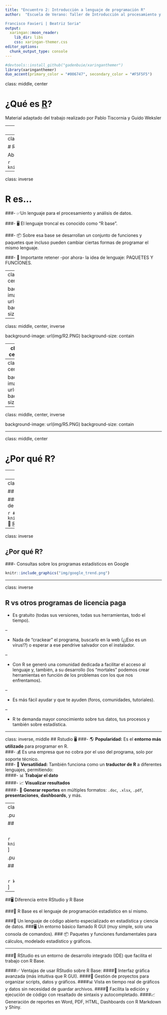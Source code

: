 ```yaml
---
title: "Encuentro 2: Introducción a lenguaje de programación R"
author:  "Escuela de Verano: Taller de Introducción al procesamiento y análisis de datos sobre mercado de trabajo con R - Febrero 2025 

Francisco Favieri | Beatriz Soria"
output:
  xaringan::moon_reader:
    lib_dir: libs
    css: xaringan-themer.css
editor_options: 
  chunk_output_type: console
---
```


```r
#devtools::install_github("gadenbuie/xaringanthemer")
library(xaringanthemer)
duo_accent(primary_color = "#006747", secondary_color = "#F5F5F5")
```

class: middle, center

# ¿Qué es [R](https://cran.r-project.org/)?
Material adaptado del trabajo realizado por Pablo Tiscornia y Guido Weksler

---
class: inverse, center

# R es un software abierto

####✅ Gratuito – Sin costos de licencia.
####✅ Personalizable – Modificable según necesidades.
####✅ Comunidad Activa – Desarrollo colaborativo.
####✅ Transparente – Código accesible y auditable.
####✅ Evolución Rápida – Innovación constante.
####📊 Ideal para estadística, ciencia de datos y análisis numérico.


---
class: inverse, center

# R es...

Abierto

```r
knitr::include_graphics("img/r_software_abierto.jpg")
```

---
class: inverse

# R es...


###- ✅Un lenguaje para el procesamiento y análisis de datos.
  
###- 🖥️️ El lenguaje troncal es conocido como "R base".
  
###- 📦 Sobre esa base se desarrollan un conjunto de funciones y paquetes que incluso pueden cambiar ciertas formas de programar el mismo lenguaje.

###- 🔑 Importante retener -por ahora- la idea de lenguaje: PAQUETES Y FUNCIONES.
  
  
---
class: middle, center, inverse

background-image: url(img/R1.PNG)
background-size: contain

---

class: middle, center, inverse

background-image: url(img/R2.PNG)
background-size: contain

---
class: middle, center, inverse

background-image: url(img/R3.PNG)
background-size: contain

---
class: middle, center, inverse

background-image: url(img/R4.PNG)
background-size: contain

---
class: middle, center, inverse

background-image: url(img/R5.PNG)
background-size: contain
  
---

class: middle, center

# ¿Por qué R?

---
class: inverse

## ¿Por qué R? 🚀 **Ventajas de R en el análisis de datos**  

#### - 🔄 **Automatización:** Permite **sistematizar tareas repetitivas** y optimizar flujos de trabajo.  
#### - 🛠️ **Personalización:** Posibilidad de **crear funciones a medida** para adaptarse a necesidades específicas.  
#### - 📌 **Reproductibilidad:** Garantiza la **reproducibilidad y estandarización** de procesos.  
#### - ⚡ **Eficiencia:** Destina más memoria al funcionamiento que a la plataforma (**vs SPSS o SAS**).  


---
class: inverse

## ¿Por qué R?

### - Su comunidad potencia la capacidad de consulta y respuesta.


```r
#ver cambiar imagen
knitr::include_graphics("img/r_ayuda.png")
```
📖  [RladiesBA](https://rladiesba.netlify.app/)
---
class: inverse

## ¿Por qué R?

###- Consultas sobre los programas estadísticos en Google
  
```r
knitr::include_graphics("img/google_trend.png") 
```

---


class: inverse

## R vs otros programas de licencia paga

- Es gratuito (todas sus versiones, todas sus herramientas, todo el tiempo).

--

- Nada de "crackear" el programa, buscarlo en la web (¿¡Eso es un virus!?) o esperar a ese pendrive salvador con el instalador.

--
  
- Con R se generó una comunidad dedicada a facilitar el acceso al lenguaje y, también, a su desarrollo (los "mortales" podemos crear herramientas en función de los problemas con los que nos enfrentamos).

--
  
- Es más fácil ayudar y que te ayuden (foros, comunidades, tutoriales).


--
  
- R te demanda mayor conocimiento sobre tus datos, tus procesos y también sobre estadística.

---

class: inverse, middle
## Rstudio 🖥
###- 🌎 **Popularidad:** Es el **entorno más utilizado** para programar en R.  
###- 💰 Es una empresa que no cobra por el uso del programa, solo por soporte técnico.  
###- 🔄 **Versatilidad:** También funciona como un **traductor de R** a diferentes lenguajes, permitiendo:  
  ####- 📊 **Trabajar el dato**  
  ####- 📈 **Visualizar resultados**  
  ####- 📝 **Generar reportes** en múltiples formatos: `.doc`, `.xlsx`, `.pdf`, **presentaciones**, **dashboards**, y más.  

---
class: inverse, center, middle

.pull-left[

## R:

<br>

```r
knitr::include_graphics("img/r_software_abierto.jpg")
```
]

.pull-right[

## RStudio:

<br>

```r
knitr::include_graphics("img/r_panel_rstudio.jpg")
```
]

---

##🖥️ Diferencia entre RStudio y R Base

###🔹 R Base es el lenguaje de programación estadístico en sí mismo. 

###📜 Un lenguaje de código abierto especializado en estadística y ciencia de datos.
###🖥️ Un entorno básico llamado R GUI (muy simple, solo una consola de comandos).
### 📦 Paquetes y funciones fundamentales para cálculos, modelado estadístico y gráficos.

---
###🔹 RStudio es un entorno de desarrollo integrado (IDE) que facilita el trabajo con R Base. 

####✅ Ventajas de usar RStudio sobre R Base:
####🌟 Interfaz gráfica avanzada (más intuitiva que R GUI).
####📂 Gestión de proyectos para organizar scripts, datos y gráficos.
####📊 Vista en tiempo real de gráficos y datos sin necesidad de guardar archivos.
####📜 Facilita la edición y ejecución de código con resaltado de sintaxis y autocompletado.
####📈 Generación de reportes en Word, PDF, HTML, Dashboards con R Markdown y Shiny.



